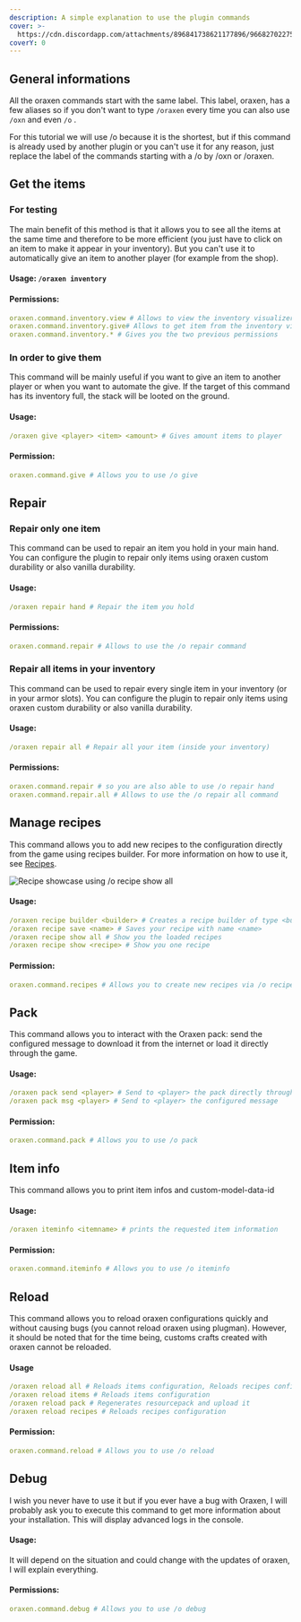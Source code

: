 ```yaml
---
description: A simple explanation to use the plugin commands
cover: >-
  https://cdn.discordapp.com/attachments/896841738621177896/966827022758330398/unknown.png
coverY: 0
---
```


## General informations

All the oraxen commands start with the same label. This label, oraxen, has a few aliases so if you don't want to type `/oraxen` every time you can also use `/oxn` and even `/o` .

For this tutorial we will use /o because it is the shortest, but if this command is already used by another plugin or you can't use it for any reason, just replace the label of the commands starting with a /o by /oxn or /oraxen.

## Get the items

### For testing

The main benefit of this method is that it allows you to see all the items at the same time and therefore to be more efficient (you just have to click on an item to make it appear in your inventory). But you can't use it to automatically give an item to another player (for example from the shop).

#### Usage: `/oraxen inventory`

#### Permissions:

```yaml
oraxen.command.inventory.view # Allows to view the inventory visualizer
oraxen.command.inventory.give# Allows to get item from the inventory visualizer
oraxen.command.inventory.* # Gives you the two previous permissions
```

### In order to give them

This command will be mainly useful if you want to give an item to another player or when you want to automate the give. If the target of this command has its inventory full, the stack will be looted on the ground.

#### Usage:

```yaml
/oraxen give <player> <item> <amount> # Gives amount items to player
```

#### Permission:

```yaml
oraxen.command.give # Allows you to use /o give
```

## Repair

### Repair only one item

This command can be used to repair an item you hold in your main hand. You can configure the plugin to repair only items using oraxen custom durability or also vanilla durability.

#### Usage:

```yaml
/oraxen repair hand # Repair the item you hold
```

#### Permissions:

```yaml
oraxen.command.repair # Allows to use the /o repair command
```

### Repair all items in your inventory

This command can be used to repair every single item in your inventory (or in your armor slots). You can configure the plugin to repair only items using oraxen custom durability or also vanilla durability.

#### Usage:

```yaml
/oraxen repair all # Repair all your item (inside your inventory)
```

#### Permissions:

```yaml
oraxen.command.repair # so you are also able to use /o repair hand
oraxen.command.repair.all # Allows to use the /o repair all command
```

## Manage recipes

This command allows you to add new recipes to the configuration directly from the game using recipes builder. For more information on how to use it, see [Recipes](recipes).

![Recipe showcase using /o recipe show all](/assets/recipe_showcase.png)

#### Usage:

```yaml
/oraxen recipe builder <builder> # Creates a recipe builder of type <builder> and opens it
/oraxen recipe save <name> # Saves your recipe with name <name>
/oraxen recipe show all # Show you the loaded recipes
/oraxen recipe show <recipe> # Show you one recipe
```

#### Permission:

```yaml
oraxen.command.recipes # Allows you to create new recipes via /o recipes
```

## Pack

This command allows you to interact with the Oraxen pack: send the configured message to download it from the internet or load it directly through the game.

#### Usage:

```yaml
/oraxen pack send <player> # Send to <player> the pack directly through the game
/oraxen pack msg <player> # Send to <player> the configured message
```

#### Permission:

```yaml
oraxen.command.pack # Allows you to use /o pack
```

## Item info

This command allows you to print item infos and custom-model-data-id

#### Usage:

```yaml
/oraxen iteminfo <itemname> # prints the requested item information
```

#### Permission:

```yaml
oraxen.command.iteminfo # Allows you to use /o iteminfo
```

## Reload

This command allows you to reload oraxen configurations quickly and without causing bugs (you cannot reload oraxen using plugman). However, it should be noted that for the time being, customs crafts created with oraxen cannot be reloaded.

#### Usage

```yaml
/oraxen reload all # Reloads items configuration, Reloads recipes configuration, regenerates the pack and upload it
/oraxen reload items # Reloads items configuration
/oraxen reload pack # Regenerates resourcepack and upload it
/oraxen reload recipes # Reloads recipes configuration
```

#### Permission:

```yaml
oraxen.command.reload # Allows you to use /o reload
```

## Debug

I wish you never have to use it but if you ever have a bug with Oraxen, I will probably ask you to execute this command to get more information about your installation. This will display advanced logs in the console.

#### Usage:

It will depend on the situation and could change with the updates of oraxen, I will explain everything.

#### Permissions:

```yaml
oraxen.command.debug # Allows you to use /o debug
```
